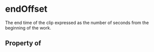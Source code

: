 # endOffset

The end time of the clip expressed as the number of seconds from the beginning of the work.

## Property of



